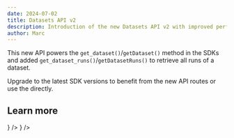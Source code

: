 ```yaml
---
date: 2024-07-02
title: Datasets API v2
description: Introduction of the new Datasets API v2 with improved performance for large datasets. Also, now all datasets-related objects are directly accessible via the API.
author: Marc
---
```



<ChangelogHeader />

This new API powers the `get_dataset()`/`getDataset()` method in the SDKs and added `get_dataset_runs()`/`getDatasetRuns()` to retrieve all runs of a dataset.

Upgrade to the latest SDK versions to benefit from the new API routes or use the directly.

## Learn more


<Cards num={3}>
  <Card title="Datasets Docs" href="/docs/datasets" icon={<BookOpen />} />
  <Card
    title="API Reference"
    href="https://api.reference.langfuse.com"
    icon={<BookOpen />}
  />
</Cards>
